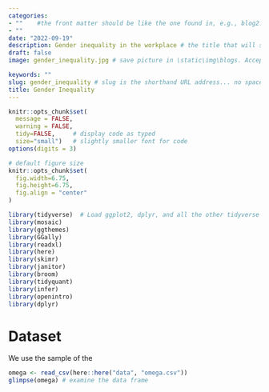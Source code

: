 ```yaml
---
categories:  
- ""    #the front matter should be like the one found in, e.g., blog2.md. It cannot be like the normal Rmd we used
- ""
date: "2022-09-19"
description: Gender inequality in the workplace # the title that will show up once someone gets to this page
draft: false
image: gender_inequality.jpg # save picture in \static\img\blogs. Acceptable formats= jpg, jpeg, or png . Your iPhone pics wont work

keywords: ""
slug: gender_inequality # slug is the shorthand URL address... no spaces plz
title: Gender Inequality
---
```

  
```r
knitr::opts_chunk$set(
  message = FALSE, 
  warning = FALSE, 
  tidy=FALSE,     # display code as typed
  size="small")   # slightly smaller font for code
options(digits = 3)

# default figure size
knitr::opts_chunk$set(
  fig.width=6.75, 
  fig.height=6.75,
  fig.align = "center"
)
```


```r
library(tidyverse)  # Load ggplot2, dplyr, and all the other tidyverse packages
library(mosaic)
library(ggthemes)
library(GGally)
library(readxl)
library(here)
library(skimr)
library(janitor)
library(broom)
library(tidyquant)
library(infer)
library(openintro)
library(dplyr)
```

# Dataset

We use the sample of the 


```r
omega <- read_csv(here::here("data", "omega.csv"))
glimpse(omega) # examine the data frame
```